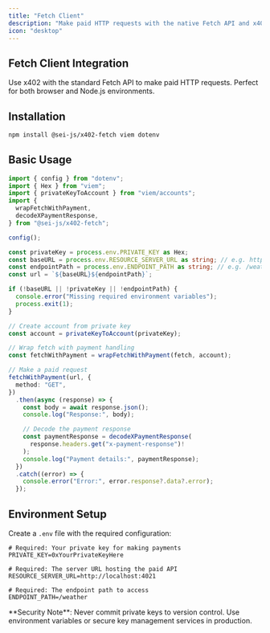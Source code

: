 ```yaml
---
title: "Fetch Client"
description: "Make paid HTTP requests with the native Fetch API and x402"
icon: "desktop"
---
```


## Fetch Client Integration

Use x402 with the standard Fetch API to make paid HTTP requests. Perfect for both browser and Node.js environments.

## Installation

```bash
npm install @sei-js/x402-fetch viem dotenv
```

## Basic Usage

```typescript
import { config } from "dotenv";
import { Hex } from "viem";
import { privateKeyToAccount } from "viem/accounts";
import {
  wrapFetchWithPayment,
  decodeXPaymentResponse,
} from "@sei-js/x402-fetch";

config();

const privateKey = process.env.PRIVATE_KEY as Hex;
const baseURL = process.env.RESOURCE_SERVER_URL as string; // e.g. http://localhost:4021
const endpointPath = process.env.ENDPOINT_PATH as string; // e.g. /weather
const url = `${baseURL}${endpointPath}`;

if (!baseURL || !privateKey || !endpointPath) {
  console.error("Missing required environment variables");
  process.exit(1);
}

// Create account from private key
const account = privateKeyToAccount(privateKey);

// Wrap fetch with payment handling
const fetchWithPayment = wrapFetchWithPayment(fetch, account);

// Make a paid request
fetchWithPayment(url, {
  method: "GET",
})
  .then(async (response) => {
    const body = await response.json();
    console.log("Response:", body);

    // Decode the payment response
    const paymentResponse = decodeXPaymentResponse(
      response.headers.get("x-payment-response")!
    );
    console.log("Payment details:", paymentResponse);
  })
  .catch((error) => {
    console.error("Error:", error.response?.data?.error);
  });
```

## Environment Setup

Create a `.env` file with the required configuration:

```env
# Required: Your private key for making payments
PRIVATE_KEY=0xYourPrivateKeyHere

# Required: The server URL hosting the paid API
RESOURCE_SERVER_URL=http://localhost:4021

# Required: The endpoint path to access
ENDPOINT_PATH=/weather
```

<Warning>
  **Security Note**: Never commit private keys to version control. Use
  environment variables or secure key management services in production.
</Warning>
